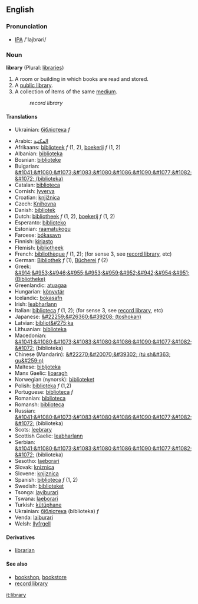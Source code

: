 ==English==
===Pronunciation===
* [[IPA]] /'lajbrəri/
===Noun===
'''library''' (Plural: [[libraries]])

# A room or building in which books are read and stored.
# A [[public library]].
# A collection of items of the same [[medium]].
#:''record library''

====Translations====

*Ukrainian: [[бібліотека]] ''f''

*Arabic: [[المكتبة ]]
*Afrikaans: [[biblioteek]] ''f'' (1, 2), [[boekerij]] ''f'' (1, 2)
*Albanian: [[biblioteka]]
*Bosnian: [[biblioteke]]
*Bulgarian: [[&#1041;&#1080;&#1073;&#1083;&#1080;&#1086;&#1090;&#1077;&#1082;&#1072; (biblioteka)]]
*Catalan: [[biblioteca]]
*Cornish: [[lyverva]]
*Croatian: [[knjižnica]]
*Czech: [[Knihovna]]
*Danish: [[bibliotek]]
*Dutch: [[bibliotheek]] ''f'' (1, 2), [[boekerij]] ''f'' (1, 2)
*Esperanto: [[biblioteko]]
*Estonian: [[raamatukogu]]
*Faroese: [[bókasavn]]
*Finnish: [[kirjasto]]
*Flemish: [[bibliotheek]]
*French: [[bibliothèque ]] ''f'' (1, 2); (for sense 3, see [[record library]], etc)
*German: [[Bibliothek]] ''f'' (1), [[Bücherei]] ''f'' (2)
*Greek: [[&#914;&#953;&#946;&#955;&#953;&#959;&#952;&#942;&#954;&#951; (Bibliotheke)]]
*Greenlandic: [[atuagaa]]
*Hungarian: [[könyvtár]]
*Icelandic: [[bokasafn]]
*Irish: [[leabharlann]]
*Italian: [[biblioteca]] ''f'' (1, 2); (for sense 3, see [[record library]], etc)
*Japanese: [[&#22259;&#26360;&#39208; (toshokan)]]
*Latvian: [[bibliot&#275;ka]]
*Lithuanian: [[biblioteka]]
*Macedonian: [[&#1041;&#1080;&#1073;&#1083;&#1080;&#1086;&#1090;&#1077;&#1082;&#1072;]] (biblioteka)
*Chinese (Mandarin): [[&#22270;&#20070;&#39302; (tú sh&#363; gu&#259;n)]]
*Maltese: [[bibljoteka]]
*Manx Gaelic: [[lioaragh]]
*Norwegian (nynorsk): [[biblioteket]]
*Polish: [[biblioteka]] ''f'' (1,2)
*Portuguese: [[biblioteca]] ''f''
*Romanian: [[biblioteca]]
*Romansh: [[biblioteca]]
*Russian: [[&#1041;&#1080;&#1073;&#1083;&#1080;&#1086;&#1090;&#1077;&#1082;&#1072;]] (biblioteka)
*Scots: [[leebrary]]
*Scottish Gaelic: [[leabharlann]]
*Serbian: [[&#1041;&#1080;&#1073;&#1083;&#1080;&#1086;&#1090;&#1077;&#1082;&#1072;]] (biblioteka)
*Sesotho: [[laeborari]]
*Slovak: [[kniznica]]
*Slovene: [[knjiznica]]
*Spanish: [[biblioteca]] ''f'' (1, 2)
*Swedish: [[biblioteket]]
*Tsonga: [[layiburari]]
*Tswana: [[laeborari]]
*Turkish: [[kütüphane]]
*Ukrainian: [[бібліотека]] (biblioteka) ''f''
*Venda: [[laiburari]]
*Welsh: [[llyfrgell]]


====Derivatives====
*[[librarian]]

====See also====
*[[bookshop]], [[bookstore]]
*[[record library]]

[[it:library]]
